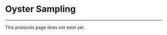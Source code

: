 # Oyster Sampling

------------------------------------------------------------------------

This protocols page does not exist yet.
